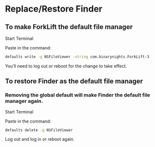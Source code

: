 
# Replace/Restore Finder

## To make ForkLift the default file manager

Start Terminal

Paste in the command:

```bash
defaults write -g NSFileViewer -string com.binarynights.ForkLift-3
```

You’ll need to log out or reboot for the change to take effect.

## To restore Finder as the default file manager

### Removing the global default will make Finder the default file manager again.

Start Terminal

Paste in the command:

```bash
defaults delete -g NSFileViewer
```

Log out and log in or reboot again.
